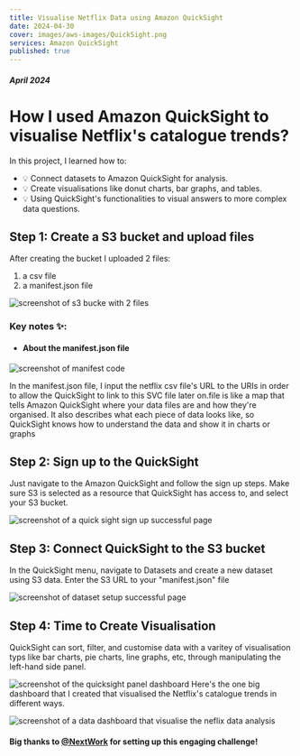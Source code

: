 ```yaml
---
title: Visualise Netflix Data using Amazon QuickSight
date: 2024-04-30
cover: images/aws-images/QuickSight.png
services: Amazon QuickSight
published: true
---
```


##### April 2024

# How I used Amazon QuickSight to visualise Netflix's catalogue trends?

In this project, I learned how to:

-   💡 Connect datasets to Amazon QuickSight for analysis.
-   💡 Create visualisations like donut charts, bar graphs, and tables.
-   💡 Using QuickSight's functionalities to visual answers to more complex data questions.

## Step 1: Create a S3 bucket and upload files

After creating the bucket I uploaded 2 files:

1. a csv file
2. a manifest.json file

<img
    src="/images/aws-images/quicksight/s3-bucket-screenshot.png"
    alt="screenshot of s3 bucke with 2 files"
/>

### Key notes ✨:

-   #### About the manifest.json file

<img
    src="/images/aws-images/quicksight/manifest.png"
    alt="screenshot of manifest code"
/>

In the manifest.json file, I input the netflix csv file's URL to the URIs in order to allow the QuickSight to link to this SVC file later on.file is like a map that tells Amazon QuickSight where your data files are and how they're organised. It also describes what each piece of data looks like, so QuickSight knows how to understand the data and show it in charts or graphs

## Step 2: Sign up to the QuickSight

Just navigate to the Amazon QuickSight and follow the sign up steps.
Make sure S3 is selected as a resource that QuickSight has access to, and select your S3 bucket.

<img
    src="/images/aws-images/quicksight/sign-up-quicksight.png"
    alt="screenshot of a quick sight sign up successful page"
/>
## Step 3: Connect QuickSight to the S3 bucket

In the QuickSight menu, navigate to Datasets and create a new dataset using S3 data.
Enter the S3 URL to your "manifest.json" file

<img
    src="/images/aws-images/quicksight/dataset-creation.png"
    alt="screenshot of dataset setup successful page"
/>

## Step 4: Time to Create Visualisation

QuickSight can sort, filter, and customise data with a varitey of visualisation typs like bar charts, pie charts, line graphs, etc, through manipulating the left-hand side panel.

<img
    src="/images/aws-images/quicksight/quicksight-panel.png"
    alt="screenshot of the quicksight panel dashboard"
/>
Here's the one big dashboard that I created that visualised the Netflix's catalogue
trends in different ways.

<img
    src="/images/aws-images/quicksight/data-dashboard.png"
    alt="screenshot of a data dashboard that visualise the neflix data analysis"
/>

#### Big thanks to [@NextWork](https://www.nextwork.org/) for setting up this engaging challenge!
